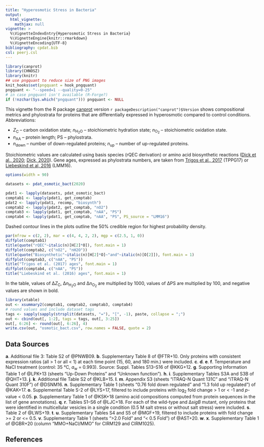 ```yaml
---
title: "Hyperosmotic Stress in Bacteria"
output:
  html_vignette:
    mathjax: null
vignette: >
  %\VignetteIndexEntry{Hyperosmotic Stress in Bacteria}
  %\VignetteEngine{knitr::rmarkdown}
  %\VignetteEncoding{UTF-8}
bibliography: cpdat.bib
csl: peerj.csl
---
```


```r
library(canprot)
library(CHNOSZ)
library(knitr)
## use pngquant to reduce size of PNG images
knit_hooks$set(pngquant = hook_pngquant)
pngquant <- "--speed=1 --quality=0-25"
# in case pngquant isn't available (R-Forge?)
if (!nzchar(Sys.which("pngquant"))) pngquant <- NULL 
```

This vignette from the R package [canprot](https://github.com/jedick/canprot) version `r packageDescription("canprot")$Version` shows compositional metrics and phylostrata for proteins that are differentially expressed in hyperosmotic compared to control conditions.
Abbreviations:

  * <i>Z</i><sub>C</sub> &ndash; carbon oxidation state; <i>n</i><sub>H<sub>2</sub>O</sub> &ndash; stoichiometric hydration state; <i>n</i><sub>O<sub>2</sub></sub> &ndash; stoichiometric oxidation state.
  * <i>n</i><sub>AA</sub> &ndash; protein length; PS &ndash; phylostrata.
  * <i>n</i><sub>down</sub> &ndash; number of down-regulated proteins; <i>n</i><sub>up</sub> &ndash; number of up-regulated proteins.

Stoichiometric values are calculated using basis species (rQEC derivation) or amino acid biosynthetic reactions ([<span title="Distinct trends in chemical composition of proteins from metagenomes in redox and salinity gradients">Dick et al., 2020</span>](https://doi.org/10.1101/2020.04.01.020008); [<span title="Water as a reactant in the differential expression of proteins in cancer">Dick, 2020</a>](https://doi.org/10.1101/2020.04.09.035022)).
Gene ages, expressed as phylostrata numbers, are taken from [<span title="Altered interactions between unicellular and multicellular genes drive hallmarks of transformation in a diverse range of solid tumors">Trigos et al., 2017</span>](https://doi.org/10.1073/pnas.1617743114) (TPPG17) or [<span title="Towards consensus gene ages ">Liebeskind et al, 2016</span>](https://doi.org/10.1093/gbe/evw113) (LMM16).

```r
options(width = 90)
```

<style type="text/css">
body {
  max-width: 800px;
  margin-left: auto;
  margin-right: auto;
}
</style>

```r
datasets <- pdat_osmotic_bact(2020)
```

```r
pdat1 <- lapply(datasets, pdat_osmotic_bact)
comptab1 <- lapply(pdat1, get_comptab)
pdat2 <- lapply(pdat1, recomp, "biosynth")
comptab2 <- lapply(pdat2, get_comptab, "nO2")
comptab3 <- lapply(pdat1, get_comptab, "nAA", "PS")
comptab4 <- lapply(pdat1, get_comptab, "nAA", "PS", PS_source = "LMM16")
```

Dashed contour lines in the plots outline the 50% credible region for highest probability density.

```r
par(mfrow = c(2, 2), mar = c(4, 4, 2, 2), mgp = c(2.5, 1, 0))
diffplot(comptab1)
title(quote("rQEC"~italic(n)[H[2]*O]), font.main = 1)
diffplot(comptab2, c("nO2", "nH2O"))
title(quote("Biosynthetic"~italic(n)[H[2]*O]~"and"~italic(n)[O[2]]), font.main = 1)
diffplot(comptab3, c("nAA", "PS"))
title("Trigos et al. (2017) ages", font.main = 1)
diffplot(comptab4, c("nAA", "PS"))
title("Liebeskind et al. (2016) ages", font.main = 1)
```

In the table, values of &Delta;<i>Z</i><sub>C</sub>, &Delta;<i>n</i><sub>H<sub>2</sub>O</sub> and &Delta;<i>n</i><sub>O<sub>2</sub></sub> are multiplied by 1000, values of &Delta;PS are multiplied by 100, and negative values are shown in bold.

```r
library(xtable)
out <- xsummary2(comptab1, comptab2, comptab3, comptab4)
# round values and include dataset tags
tags <- sapply(sapply(strsplit(datasets, "="), "[", -1), paste, collapse = ";")
out <- cbind(out[, 1:2], tags = tags, out[, 3:25])
out[, 6:26] <- round(out[, 6:26], 4)
write.csv(out, "osmotic_bact.csv", row.names = FALSE, quote = 2)
```

## Data Sources

__a__. Additional file 3: Table S2 of @PNWB09.
__b__. Supplementary Table 8 of @FTR+10. Only proteins with consistent expression ratios (all > 1 or all < 1) at each time point (15, 60, and 180 min.) were included.
__c__. __d__. __e__. __f__. Temperature and NaCl treatment (control: 35 °C, _a_~w~ = 0.993). Source: Suppl. Tables S13–S16 of @KKG+12.
__g__. Supporting Information Table 1 of @LPK+13 (sheets "Up-Down Proteins" and "Unknown function").
__h__. __i__. Supplementary Tables S3A and S3B of @QHT+13.
__j__. __k__. Additional file Table S2 of @KLB+15.
__l__. __m__. Appendix S3 (sheets "iTRAQ-N Quant 131C" and "iTRAQ-N Quant 310F") of @DSNM16.
__n__. Supplementary Table 1 (sheets "0.76 fold down regulated" and "1.3 fold up regulated") of @KAK+17.
__o__. Supplemental Table S-2 of @LYS+17, filtered to include proteins with log~2~ fold change > 1 or < -1 and _p_-value < 0.05.
__p__. Supplementary Table 1 of @KSK+18 (amino acid compositions computed from protein sequences in the list of gene annotations).
__q__. __r__. Tables S1–S6 of @LJC+18. For each of the wild-type and ∆_sigB_ mutant, only proteins that were identified in multicellular vesicles in a single condition (0.5 M salt stress or without salt stress) were included.
__s__. Table 2 of @LWS+19.
__t__. __u__. Supplementary Tables S4 and S5 of @MGF+19, filtered to include proteins with fold change >= 2 or <= 0.5.
__v__. Supplementary Table 1 (sheets ">2.0 Fold" and "< 0.5 Fold") of @AST+20.
__w__. __x__. Supplementary Table 1 of @GBR+20 (column "MMO+NaCl/MMO" for CIRM129 and CIRM1025).

## References
